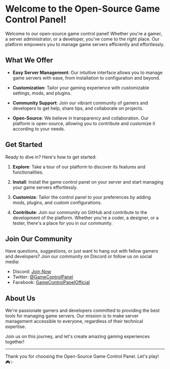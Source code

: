# Welcome to the Open-Source Game Control Panel!

Welcome to our open-source game control panel! Whether you're a gamer, a server administrator, or a developer, you've come to the right place. Our platform empowers you to manage game servers efficiently and effortlessly.

## What We Offer

- **Easy Server Management**: Our intuitive interface allows you to manage game servers with ease, from installation to configuration and beyond.
  
- **Customization**: Tailor your gaming experience with customizable settings, mods, and plugins.
  
- **Community Support**: Join our vibrant community of gamers and developers to get help, share tips, and collaborate on projects.
  
- **Open-Source**: We believe in transparency and collaboration. Our platform is open-source, allowing you to contribute and customize it according to your needs.

## Get Started

Ready to dive in? Here's how to get started:

1. **Explore**: Take a tour of our platform to discover its features and functionalities.
  
2. **Install**: Install the game control panel on your server and start managing your game servers effortlessly.
  
3. **Customize**: Tailor the control panel to your preferences by adding mods, plugins, and custom configurations.
  
4. **Contribute**: Join our community on GitHub and contribute to the development of the platform. Whether you're a coder, a designer, or a tester, there's a place for you in our community.

## Join Our Community

Have questions, suggestions, or just want to hang out with fellow gamers and developers? Join our community on Discord or follow us on social media:

- Discord: [Join Now](#)
- Twitter: [@GameControlPanel](#)
- Facebook: [GameControlPanelOfficial](#)

## About Us

We're passionate gamers and developers committed to providing the best tools for managing game servers. Our mission is to make server management accessible to everyone, regardless of their technical expertise.

Join us on this journey, and let's create amazing gaming experiences together!

---

Thank you for choosing the Open-Source Game Control Panel. Let's play! 🎮✨
